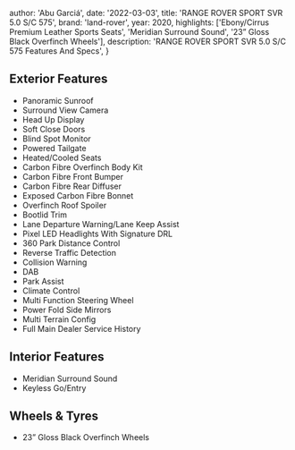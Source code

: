 
  author: 'Abu Garciá',
  date: '2022-03-03',
  title: 'RANGE ROVER SPORT SVR 5.0 S/C 575',
  brand: 'land-rover',
  year: 2020,
  highlights: ['Ebony/Cirrus Premium Leather Sports Seats', 'Meridian Surround Sound', '23” Gloss Black Overfinch Wheels'],
  description:
    'RANGE ROVER SPORT SVR 5.0 S/C 575 Features And Specs',
}


## Exterior Features
- Panoramic Sunroof
- Surround View Camera
- Head Up Display
- Soft Close Doors
- Blind Spot Monitor
- Powered Tailgate
- Heated/Cooled Seats
- Carbon Fibre Overfinch Body Kit
- Carbon Fibre Front Bumper
- Carbon Fibre Rear Diffuser
- Exposed Carbon Fibre Bonnet
- Overfinch Roof Spoiler
- Bootlid Trim
- Lane Departure Warning/Lane Keep Assist
- Pixel LED Headlights With Signature DRL
- 360 Park Distance Control
- Reverse Traffic Detection
- Collision Warning
- DAB
- Park Assist
- Climate Control
- Multi Function Steering Wheel
- Power Fold Side Mirrors
- Multi Terrain Config
- Full Main Dealer Service History

## Interior Features
- Meridian Surround Sound
- Keyless Go/Entry

## Wheels & Tyres
- 23” Gloss Black Overfinch Wheels


